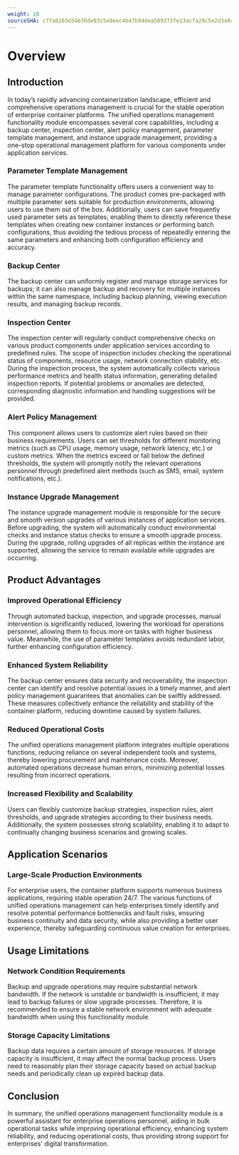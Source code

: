 ```yaml
---
weight: 10
sourceSHA: c77a6265e54676de93c5e9eec4b47b944ea589373fe13acfa29c5e2d3a94f2dd
---
```


# Overview

## Introduction

In today’s rapidly advancing containerization landscape, efficient and comprehensive operations management is crucial for the stable operation of enterprise container platforms. The unified operations management functionality module encompasses several core capabilities, including a backup center, inspection center, alert policy management, parameter template management, and instance upgrade management, providing a one-stop operational management platform for various components under application services.

### Parameter Template Management

The parameter template functionality offers users a convenient way to manage parameter configurations. The product comes pre-packaged with multiple parameter sets suitable for production environments, allowing users to use them out of the box. Additionally, users can save frequently used parameter sets as templates, enabling them to directly reference these templates when creating new container instances or performing batch configurations, thus avoiding the tedious process of repeatedly entering the same parameters and enhancing both configuration efficiency and accuracy.

### Backup Center

The backup center can uniformly register and manage storage services for backups; it can also manage backup and recovery for multiple instances within the same namespace, including backup planning, viewing execution results, and managing backup records.

### Inspection Center

The inspection center will regularly conduct comprehensive checks on various product components under application services according to predefined rules. The scope of inspection includes checking the operational status of components, resource usage, network connection stability, etc. During the inspection process, the system automatically collects various performance metrics and health status information, generating detailed inspection reports. If potential problems or anomalies are detected, corresponding diagnostic information and handling suggestions will be provided.

### Alert Policy Management

This component allows users to customize alert rules based on their business requirements. Users can set thresholds for different monitoring metrics (such as CPU usage, memory usage, network latency, etc.) or custom metrics. When the metrics exceed or fall below the defined thresholds, the system will promptly notify the relevant operations personnel through predefined alert methods (such as SMS, email, system notifications, etc.).

### Instance Upgrade Management

The instance upgrade management module is responsible for the secure and smooth version upgrades of various instances of application services. Before upgrading, the system will automatically conduct environmental checks and instance status checks to ensure a smooth upgrade process. During the upgrade, rolling upgrades of all replicas within the instance are supported, allowing the service to remain available while upgrades are occurring.

## Product Advantages

### Improved Operational Efficiency

Through automated backup, inspection, and upgrade processes, manual intervention is significantly reduced, lowering the workload for operations personnel, allowing them to focus more on tasks with higher business value. Meanwhile, the use of parameter templates avoids redundant labor, further enhancing configuration efficiency.

### Enhanced System Reliability

The backup center ensures data security and recoverability, the inspection center can identify and resolve potential issues in a timely manner, and alert policy management guarantees that anomalies can be swiftly addressed. These measures collectively enhance the reliability and stability of the container platform, reducing downtime caused by system failures.

### Reduced Operational Costs

The unified operations management platform integrates multiple operations functions, reducing reliance on several independent tools and systems, thereby lowering procurement and maintenance costs. Moreover, automated operations decrease human errors, minimizing potential losses resulting from incorrect operations.

### Increased Flexibility and Scalability

Users can flexibly customize backup strategies, inspection rules, alert thresholds, and upgrade strategies according to their business needs. Additionally, the system possesses strong scalability, enabling it to adapt to continually changing business scenarios and growing scales.

## Application Scenarios

### Large-Scale Production Environments

For enterprise users, the container platform supports numerous business applications, requiring stable operation 24/7. The various functions of unified operations management can help enterprises timely identify and resolve potential performance bottlenecks and fault risks, ensuring business continuity and data security, while also providing a better user experience, thereby safeguarding continuous value creation for enterprises.

## Usage Limitations

### Network Condition Requirements

Backup and upgrade operations may require substantial network bandwidth. If the network is unstable or bandwidth is insufficient, it may lead to backup failures or slow upgrade processes. Therefore, it is recommended to ensure a stable network environment with adequate bandwidth when using this functionality module.

### Storage Capacity Limitations

Backup data requires a certain amount of storage resources. If storage capacity is insufficient, it may affect the normal backup process. Users need to reasonably plan their storage capacity based on actual backup needs and periodically clean up expired backup data.

## Conclusion

In summary, the unified operations management functionality module is a powerful assistant for enterprise operations personnel, aiding in bulk operational tasks while improving operational efficiency, enhancing system reliability, and reducing operational costs, thus providing strong support for enterprises' digital transformation.
